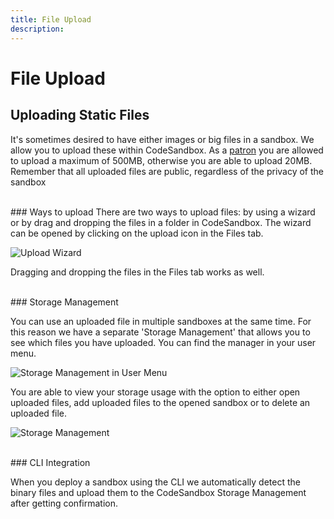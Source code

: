 ```yaml
---
title: File Upload
description:
---
```



# File Upload

## Uploading Static Files

It's sometimes desired to have either images or big files in a sandbox. We allow
you to upload these within CodeSandbox. As a
[patron](https://codesandbox.io/patron) you are allowed to upload a maximum of
500MB, otherwise you are able to upload 20MB. Remember that all uploaded files
are public, regardless of the privacy of the sandbox

<br/>
### Ways to upload
There are two ways to upload files: by using a wizard or by drag and dropping
the files in a folder in CodeSandbox. The wizard can be opened by clicking on
the upload icon in the Files tab.

![Upload Wizard](../images/upload.jpg)

Dragging and dropping the files in the Files tab works as well.

<br/>
### Storage Management

You can use an uploaded file in multiple sandboxes at the same time. For this
reason we have a separate 'Storage Management' that allows you to see which
files you have uploaded. You can find the manager in your user menu.

![Storage Management in User Menu](../images/storage-management-users.jpg?v2)

You are able to view your storage usage with the option to either open uploaded
files, add uploaded files to the opened sandbox or to delete an uploaded file.

![Storage Management](../images/storage-management.jpg)

<br/>
### CLI Integration

When you deploy a sandbox using the CLI we automatically detect the binary files
and upload them to the CodeSandbox Storage Management after getting
confirmation.